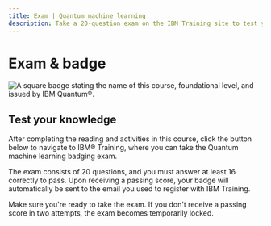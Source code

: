```yaml
---
title: Exam | Quantum machine learning
description: Take a 20-question exam on the IBM Training site to test your quantum machine learning skills and receive a badge through Credly.
---
```


# Exam & badge

![A square badge stating the name of this course, foundational level, and issued by IBM Quantum&reg;.](/learning/images/courses/quantum-machine-learning/exam/badge.avif)

## Test your knowledge

After completing the reading and activities in this course, click the button below to navigate to IBM&reg; Training, where you can take the Quantum machine learning badging exam.

The exam consists of 20 questions, and you must answer at least 16 correctly to pass. Upon receiving a passing score, your badge will automatically be sent to the email you used to register with IBM Training.

Make sure you're ready to take the exam. If you don't receive a passing score in two attempts, the exam becomes temporarily locked.

<LaunchExamButton href="https://www.ibm.com/training/course/quantum-machine-learning-badge-quiz-DL46107G" />
